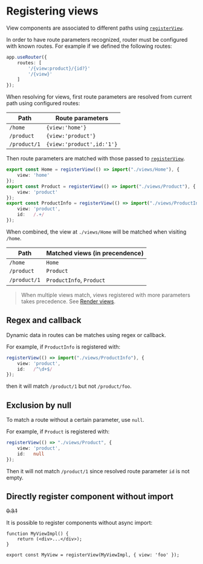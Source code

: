 <Module name="brew-js-react" />

# Registering views

View components are associated to different paths using [`registerView`](:).

In order to have route parameters recognized, router must be configured with known routes. For example if we defined the following routes:

```typescript
app.useRouter({
    routes: [
        '/{view:product}/{id?}'
        '/{view}'
    ]
});
```

When resolving for views, first route parameters are resolved from current path using configured routes:

| Path         | Route parameters          |
| ------------ | ------------------------- |
| `/home`      | `{view:'home'}`           |
| `/product`   | `{view:'product'}`        |
| `/product/1` | `{view:'product',id:'1'}` |

Then route parameters are matched with those passed to [`registerView`](:).

```typescript
export const Home = registerView(() => import("./views/Home"), {
    view: 'home'
});
export const Product = registerView(() => import("./views/Product"), {
    view: 'product'
});
export const ProductInfo = registerView(() => import("./views/ProductInfo"), {
    view: 'product',
    id:   /.+/
});
```

When combined, the view at `./views/Home` will be matched when visiting `/home`.

| Path         | Matched views (in precendence) |
| ------------ | ------------------------------ |
| `/home`      | `Home`                         |
| `/product`   | `Product`                      |
| `/product/1` | `ProductInfo`, `Product`       |


> When multiple views match, views registered with more parameters takes precedence. See [Render views](/docs/router/react/render-view).


## Regex and callback

Dynamic data in routes can be matches using regex or callback.

For example, if `ProductInfo` is registered with:

```typescript
registerView(() => import("./views/ProductInfo"), {
    view: 'product',
    id:   /^\d+$/
});
```
then it will match `/product/1` but not `/product/foo`.


## Exclusion by null

To match a route without a certain parameter, use `null`.

For example, if `Product` is registered with:

```typescript
registerView(() => "./views/Product", {
    view: 'product',
    id:   null
});
```

Then it will not match `/product/1` since resolved route parameter `id` is not empty.

## Directly register component without import

~~0.3.1~~

It is possible to register components without async import:

```tsx
function MyViewImpl() {
    return (<div>...</div>);
}

export const MyView = registerView(MyViewImpl, { view: 'foo' });
```
